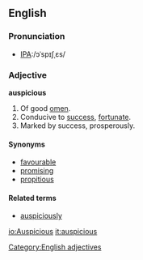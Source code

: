 ==English==

===Pronunciation===
*[[w:International Phonetic Alphabet|IPA]]:/ɔˈspɪʃˌɛs/

===Adjective===
'''auspicious'''
# Of good [[omen]].
# Conducive to [[success]], [[fortunate]].
# Marked by success, prosperously.

====Synonyms====
*[[favourable]]
*[[promising]]
*[[propitious]]

====Related terms====
*[[auspiciously]]

[[Category:English adjectives]]

[[io:Auspicious]]
[[it:auspicious]]